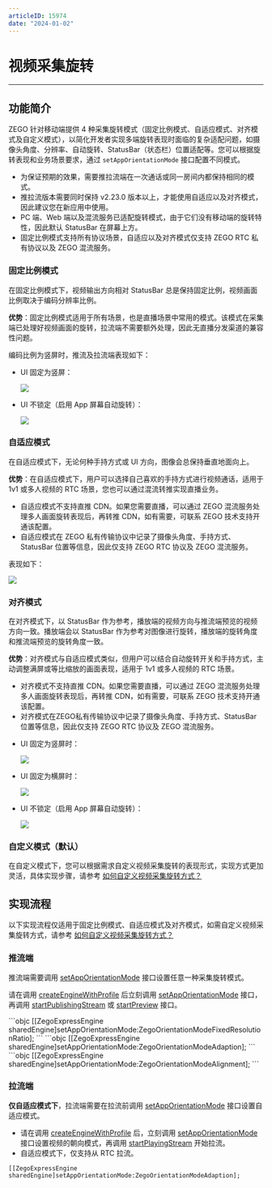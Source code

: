 ```yaml
---
articleID: 15974
date: "2024-01-02"
---
```

# 视频采集旋转

- - -

## 功能简介

ZEGO 针对移动端提供 4 种采集旋转模式（固定比例模式、自适应模式、对齐模式及自定义模式），以简化开发者实现多端旋转表现时面临的复杂适配问题，如摄像头角度、分辨率、自动旋转、StatusBar（状态栏）位置适配等。您可以根据旋转表现和业务场景要求，通过 `setAppOrientationMode` 接口配置不同模式。

<Warning title="注意">


- 为保证预期的效果，需要推拉流端在一次通话或同一房间内都保持相同的模式。
- 推拉流版本需要同时保持 v2.23.0 版本以上，才能使用自适应以及对齐模式，因此建议您在新应用中使用。
- PC 端、Web 端以及混流服务已适配旋转模式，由于它们没有移动端的旋转特性，因此默认 StatusBar 在屏幕上方。
- 固定比例模式支持所有协议场景，自适应以及对齐模式仅支持 ZEGO RTC 私有协议以及 ZEGO 混流服务。
</Warning>

### 固定比例模式

在固定比例模式下，视频输出方向相对 StatusBar 总是保持固定比例，视频画面比例取决于编码分辨率比例。

**优势**：固定比例模式适用于所有场景，也是直播场景中常用的模式。该模式在采集端已处理好视频画面的旋转，拉流端不需要额外处理，因此无直播分发渠道的兼容性问题。

编码比例为竖屏时，推流及拉流端表现如下：

- UI 固定为竖屏：

  <Frame width="512" height="auto" caption="">
  <img src="https://doc-media.zego.im/sdk-doc/Pics/Express/collection_rotate/fixed_UI_vertical.jpg" />
  </Frame>

- UI 不锁定（启用 App 屏幕自动旋转）：

  <Frame width="512" height="auto" caption="">
  <img src="https://doc-media.zego.im/sdk-doc/Pics/Express/collection_rotate/fixed_UI_rotate.jpg" />
  </Frame>

### 自适应模式

在自适应模式下，无论何种手持方式或 UI 方向，图像会总保持垂直地面向上。

**优势**：在自适应模式下，用户可以选择自己喜欢的手持方式进行视频通话，适用于 1v1 或多人视频的 RTC 场景，您也可以通过混流转推实现直播业务。

<Warning title="注意">


- 自适应模式不支持直推 CDN。如果您需要直播，可以通过 ZEGO 混流服务处理多人画面旋转表现后，再转推 CDN，如有需要，可联系 ZEGO 技术支持开通该配置。 
- 自适应模式在 ZEGO 私有传输协议中记录了摄像头角度、手持方式、StatusBar 位置等信息，因此仅支持 ZEGO RTC 协议及 ZEGO 混流服务。
</Warning>

表现如下：

<Frame width="512" height="auto" caption="">
<img src="https://doc-media.zego.im/sdk-doc/Pics/Express/collection_rotate/Adaptive_mode.jpg" />
</Frame>

### 对齐模式

在对齐模式下，以 StatusBar 作为参考，播放端的视频方向与推流端预览的视频方向一致。播放端会以 StatusBar 作为参考对图像进行旋转，播放端的旋转角度和推流端预览的旋转角度一致。

**优势**：对齐模式与自适应模式类似，但用户可以结合自动旋转开关和手持方式，主动调整满屏或等比缩放的画面表现，适用于 1v1 或多人视频的 RTC 场景。

<Warning title="注意">


- 对齐模式不支持直推 CDN。如果您需要直播，可以通过 ZEGO 混流服务处理多人画面旋转表现后，再转推 CDN，如有需要，可联系 ZEGO 技术支持开通该配置。
- 对齐模式在ZEGO私有传输协议中记录了摄像头角度、手持方式、StatusBar 位置等信息，因此仅支持 ZEGO RTC 协议及 ZEGO 混流服务。
</Warning>

- UI 固定为竖屏时：

    <Frame width="512" height="auto" caption="">
    <img src="https://doc-media.zego.im/sdk-doc/Pics/Express/collection_rotate/alignment_UI_vertical.jpg" />
    </Frame>

- UI 固定为横屏时：

    <Frame width="512" height="auto" caption="">
    <img src="https://doc-media.zego.im/sdk-doc/Pics/Express/collection_rotate/alignment_UI_horizontal.jpg" />
    </Frame>

- UI 不锁定（启用 App 屏幕自动旋转）：

    <Frame width="512" height="auto" caption="">
    <img src="https://doc-media.zego.im/sdk-doc/Pics/Express/collection_rotate/alignment_UI_rotate.jpg" />
    </Frame>

### 自定义模式（默认）

在自定义模式下，您可以根据需求自定义视频采集旋转的表现形式，实现方式更加灵活，具体实现步骤，请参考 [如何自定义视频采集旋转方式？](http://doc-zh.zego.im/faq/express_video_capture_rotation?product=ExpressVideo&platform=ios)


## 实现流程

<Warning title="注意">


以下实现流程仅适用于固定比例模式、自适应模式及对齐模式，如需自定义视频采集旋转方式，请参考 [如何自定义视频采集旋转方式？](http://doc-zh.zego.im/faq/express_video_capture_rotation?product=ExpressVideo&platform=ios)
</Warning>

### 推流端

推流端需要调用 [setAppOrientationMode](@setAppOrientationMode) 接口设置任意一种采集旋转模式。

<Warning title="注意">


请在调用 [createEngineWithProfile](@createEngineWithProfile) 后立刻调用 [setAppOrientationMode](@setAppOrientationMode) 接口，再调用 [startPublishingStream](@startPublishingStream) 或 [startPreview](@startPreview) 接口。
</Warning>

<Tabs>
<Tab title="设置为固定比例模式">
```objc
[[ZegoExpressEngine sharedEngine]setAppOrientationMode:ZegoOrientationModeFixedResolutionRatio];
  ```
</Tab>
<Tab title="设置为自适应模式">
  ```objc
[[ZegoExpressEngine sharedEngine]setAppOrientationMode:ZegoOrientationModeAdaption];
  ```
</Tab>
<Tab title="设置为对齐模式">
  ```objc
[[ZegoExpressEngine sharedEngine]setAppOrientationMode:ZegoOrientationModeAlignment];
  ```
</Tab>
</Tabs>

### 拉流端

**仅自适应模式下**，拉流端需要在拉流前调用 [setAppOrientationMode](@setAppOrientationMode) 接口设置自适应模式。

<Warning title="注意">



- 请在调用 [createEngineWithProfile](@createEngineWithProfile) 后，立刻调用 [setAppOrientationMode](@setAppOrientationMode) 接口设置视频的朝向模式，再调用 [startPlayingStream](@startPlayingStream) 开始拉流。 
- 自适应模式下，仅支持从 RTC 拉流。
</Warning>



```objc
[[ZegoExpressEngine sharedEngine]setAppOrientationMode:ZegoOrientationModeAdaption];
```
